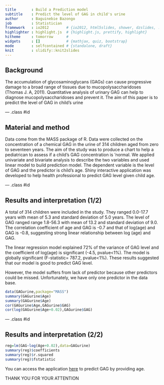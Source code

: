 ```yaml
---
title       : Build a Prediction model
subtitle    : Predict the level of GAG in child's urine 
author      : Baguinebie Bazongo
job         : Statistician
framework   : io2012        # {io2012, html5slides, shower, dzslides, ...}
highlighter : highlight.js  # {highlight.js, prettify, highlight}
hitheme     : tomorrow      # 
widgets     : []            # {mathjax, quiz, bootstrap}
mode        : selfcontained # {standalone, draft}
knit        : slidify::knit2slides
---
```


## Background

The accumulation of glycosaminoglycans (GAGs) can cause progressive damage to a broad range of tissues due to mucopolysaccharidoses (Thomas J. A, 2011). Quantitative analysis of urinary GAG can help to diagnose mucopolysaccharidoses and prevent it.
The aim of this paper is to predict the level of GAG in child's urine


--- .class #id 

##  Material and method
Data come from the MASS package of R. Data were collected on the concentration of a chemical GAG in the urine of 314 children aged from zero to seventeen years. The aim of the study was to produce a chart to help a pediatrican to assess if a child's GAG concentration is 'normal.
We applied univariate and bivariate analysis to describe the two variables and used linear model to build prediction model. The dependent variable is the level of GAG and the predictor is child's age.
Shiny interactive application was developed to help health professional to predict GAG level given child age.

--- .class #id 

##  Results and interpretation (1/2)
A total of 314 children were included in the study. They ranged 0.0-17.7 years with mean of 5.3 and standard deviation of 5.0 years. The level of GAG ranged range 1.8-56.3 with mean of 13.2 and standard deviation of 9.0. The correlation coefficient of age and GAG is -0.7 and that of log(age) and GAG is -0.8, suggesting strong linear relationship between log (age) and GAG.

The linear regression model explained 72% of the variance of GAG level and the coefficient of log(age) is significant (-4.5, pvalue<1%). The model is globally significant (F-statistic= 787.2, pvalue<1%). These results suggested that our model is good to predict GAG level.

However, the model suffers from lack of predictor because other predictors could be missed. Unfortunately, we have only one predictor in the data base.


```r
data(GAGurine,package="MASS")
summary(GAGurine$Age)
summary(GAGurine$Age)
cor(GAGurine$Age,GAGurine$GAG)
cor(log(GAGurine$Age+0.02),GAGurine$GAG)
```

--- .class #id 

##  Results and interpretation (2/2)
```r
reg=lm(GAG~log(Age+0.02),data=GAGurine)
summary(reg)$coefficients
summary(reg)$r.squared
summary(reg)$fstatistic
```

You can access the application [here]( http://bazongo.shinyapps.io/myproject) to predict GAG by providing age.


THANK YOU FOR YOUR ATTENTION
